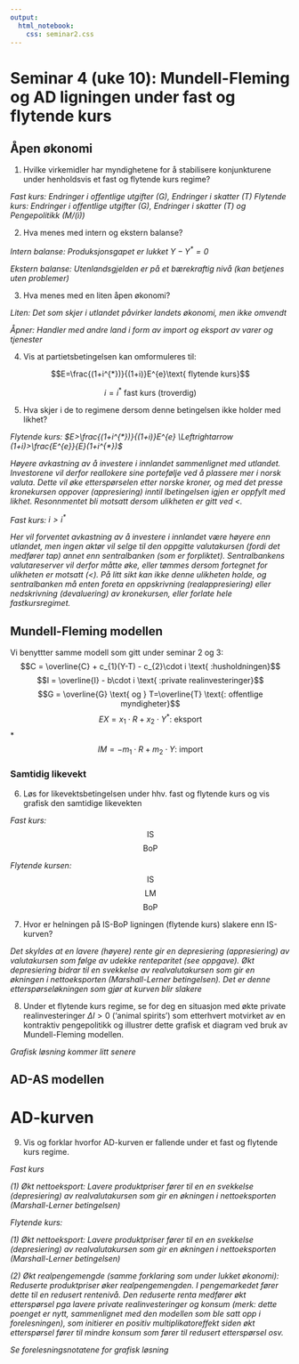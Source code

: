 ```yaml
---
output:
  html_notebook:
    css: seminar2.css
---
```


# Seminar 4 (uke 10): Mundell-Fleming og AD ligningen under fast og flytende kurs 
## Åpen økonomi

1. Hvilke virkemidler har myndighetene for å stabilisere konjunkturene under henholdsvis et fast og flytende kurs regime?

*Fast kurs: Endringer i offentlige utgifter (G), Endringer i skatter (T)* 
*Flytende kurs: Endringer i offentlige utgifter (G), Endringer i skatter (T) og  Pengepolitikk (M/(i))*

2. Hva menes med intern og ekstern balanse?

*Intern balanse: Produksjonsgapet er lukket $Y-Y^{*}=0$*

*Ekstern balanse: Utenlandsgjelden er på et bærekraftig nivå (kan betjenes uten problemer)*

3. Hva menes med en liten åpen økonomi?

*Liten: Det som skjer i utlandet påvirker landets økonomi, men ikke omvendt*

*Åpner: Handler med andre land i form av import og eksport av varer og tjenester*


4. Vis at partietsbetingelsen kan omformuleres til:

$$E=\frac{(1+i^{*})}{(1+i)}E^{e}\text{ flytende kurs}$$


$$i=i^{*} \text{ fast kurs (troverdig)}$$

5. Hva skjer i de to regimene dersom denne betingelsen ikke holder med likhet?

*Flytende kurs: $E>\frac{(1+i^{*})}{(1+i)}E^{e} \Leftrightarrow (1+i)>\frac{E^{e}}{E}(1+i^{*})$*

*Høyere avkastning av å investere i innlandet sammenlignet med utlandet. Investorene vil derfor reallokere sine portefølje
ved å plassere mer i norsk valuta. Dette vil øke etterspørselen etter norske kroner, og med det presse kronekursen oppover (appresiering) inntil lbetingelsen igjen er oppfylt med likhet. Resonnmentet bli motsatt dersom ulikheten er gitt ved <.*

*Fast kurs: $i>i^{*}$*

*Her vil forventet avkastning av å investere i innlandet være høyere enn utlandet, men ingen aktør vil 
selge til den oppgitte valutakursen (fordi det medfører tap) annet enn sentralbanken (som er forpliktet).
Sentralbankens valutareserver vil derfor måtte øke, eller tømmes dersom fortegnet for ulikheten er motsatt (<).
På litt sikt kan ikke denne ulikheten holde, og sentralbanken må enten foreta en oppskrivning (realappresiering) 
eller nedskrivning (devaluering) av kronekursen, eller forlate hele fastkursregimet.*

## Mundell-Fleming modellen

Vi benyttter samme modell som gitt under seminar 2 og 3:
$$C = \overline{C} + c_{1}(Y-T) - c_{2}\cdot i \text{ :husholdningen}$$
$$I = \overline{I} - b\cdot i \text{ :private realinvesteringer}$$
$$G = \overline{G} \text{ og } T=\overline{T} \text{: offentlige myndigheter}$$ 
$$EX = x_{1}\cdot R + x_{2}\cdot Y^{*} \text{: eksport}$$
*$$IM= - m_{1}\cdot R + m_{2}\cdot Y \text{: import}$$

### Samtidig likevekt

6. Løs for likevektsbetingelsen under hhv. fast og flytende kurs og vis grafisk den samtidige likevekten

*Fast kurs:*
$$\text{IS}$$
$$\text{BoP}$$

*Flytende kursen:*
$$\text{IS}$$
$$\text{LM}$$
$$\text{BoP}$$

7. Hvor er helningen på IS-BoP ligningen (flytende kurs) slakere enn IS-kurven?

*Det skyldes at en lavere (høyere) rente gir en depresiering (appresiering) av valutakursen 
som følge av udekke renteparitet (see oppgave). Økt depresiering bidrar til en svekkelse av 
realvalutakursen som gir en økningen i nettoeksporten (Marshall-Lerner betingelsen). Det er denne etterspørseløkningen
som gjør at kurven blir slakere*

8. Under et flytende kurs regime, se for deg en situasjon med økte private realinvesteringer $\Delta I>0$ ('animal spirits') som etterhvert  motvirket av en kontraktiv pengepolitikk og illustrer dette grafisk et diagram ved bruk av Mundell-Fleming modellen.

*Grafisk løsning kommer litt senere*

## AD-AS modellen

# AD-kurven

9. Vis og forklar hvorfor AD-kurven er fallende under et fast og flytende kurs regime.

*Fast kurs*

*(1) Økt nettoeksport: Lavere produktpriser fører til en en svekkelse (depresiering) av 
realvalutakursen som gir en økningen i nettoeksporten (Marshall-Lerner betingelsen)*

*Flytende kurs:*

*(1) Økt nettoeksport: Lavere produktpriser fører til en en svekkelse (depresiering) av 
realvalutakursen som gir en økningen i nettoeksporten (Marshall-Lerner betingelsen)*

*(2) Økt realpengemengde (samme forklaring som under lukket økonomi): Reduserte produktpriser øker realpengemengden. I pengemarkedet fører dette til en redusert rentenivå. Den reduserte renta medfører økt etterspørsel pga lavere private realinvesteringer og konsum (merk: dette poenget er nytt, sammenlignet med den modellen som ble satt opp i forelesningen), som initierer en positiv multiplikatoreffekt siden økt  etterspørsel fører til mindre konsum som fører til redusert etterspørsel osv.*

*Se forelesningsnotatene for grafisk løsning*

